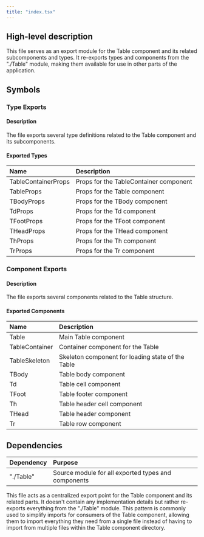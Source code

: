 ```yaml
---
title: "index.tsx"
---
```


## High-level description
This file serves as an export module for the Table component and its related subcomponents and types. It re-exports types and components from the "./Table" module, making them available for use in other parts of the application.

## Symbols

### Type Exports
#### Description
The file exports several type definitions related to the Table component and its subcomponents.

#### Exported Types
| Name | Description |
|:-----|:------------|
| TableContainerProps | Props for the TableContainer component |
| TableProps | Props for the Table component |
| TBodyProps | Props for the TBody component |
| TdProps | Props for the Td component |
| TFootProps | Props for the TFoot component |
| THeadProps | Props for the THead component |
| ThProps | Props for the Th component |
| TrProps | Props for the Tr component |

### Component Exports
#### Description
The file exports several components related to the Table structure.

#### Exported Components
| Name | Description |
|:-----|:------------|
| Table | Main Table component |
| TableContainer | Container component for the Table |
| TableSkeleton | Skeleton component for loading state of the Table |
| TBody | Table body component |
| Td | Table cell component |
| TFoot | Table footer component |
| Th | Table header cell component |
| THead | Table header component |
| Tr | Table row component |

## Dependencies
| Dependency | Purpose |
|:-----------|:--------|
| "./Table" | Source module for all exported types and components |

This file acts as a centralized export point for the Table component and its related parts. It doesn't contain any implementation details but rather re-exports everything from the "./Table" module. This pattern is commonly used to simplify imports for consumers of the Table component, allowing them to import everything they need from a single file instead of having to import from multiple files within the Table component directory.